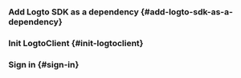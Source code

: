 

### Add Logto SDK as a dependency \{#add-logto-sdk-as-a-dependency}

<AddSdk />

### Init LogtoClient \{#init-logtoclient}

<InitClient />

### Sign in \{#sign-in}

<ImplementSignInAndSignOut />

<Checkpoint />
